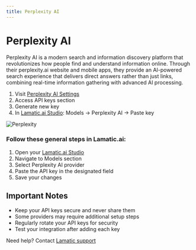 ```yaml
---
title: Perplexity AI
---
```


[Perplexity AI Settings]: https://perplexity.ai/settings/api

[Lamatic.ai Studio]: https://studio.lamatic.ai
[Lamatic support]: https://support.lamatic.ai

# Perplexity AI
Perplexity AI is a modern search and information discovery platform that revolutionizes how people find and understand information online. Through their perplexity.ai website and mobile apps, they provide an AI-powered search experience that delivers direct answers rather than just links, combining real-time information gathering with advanced AI processing. 
<br/>
1. Visit [Perplexity AI Settings][Perplexity AI Settings]
2. Access API keys section
3. Generate new key
4. In [Lamatic.ai Studio]: Models → Perplexity AI → Paste key

![Perplexity](./img/perplexity.png)

### Follow these general steps in Lamatic.ai:
1. Open your [Lamatic.ai Studio]
2. Navigate to Models section
3. Select Perplexity AI provider
4. Paste the API key in the designated field
5. Save your changes

## Important Notes
- Keep your API keys secure and never share them
- Some providers may require additional setup steps
- Regularly rotate your API keys for security
- Test your integration after adding each key


Need help? Contact [Lamatic support]